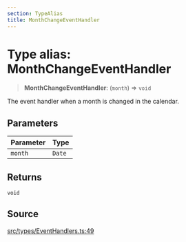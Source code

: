 ```yaml
---
section: TypeAlias
title: MonthChangeEventHandler
---
```


# Type alias: MonthChangeEventHandler

> **MonthChangeEventHandler**: (`month`) => `void`

The event handler when a month is changed in the calendar.

## Parameters

| Parameter | Type |
| :------ | :------ |
| `month` | `Date` |

## Returns

`void`

## Source

[src/types/EventHandlers.ts:49](https://github.com/gpbl/react-day-picker/blob/a8bfa5451/src/types/EventHandlers.ts#L49)
